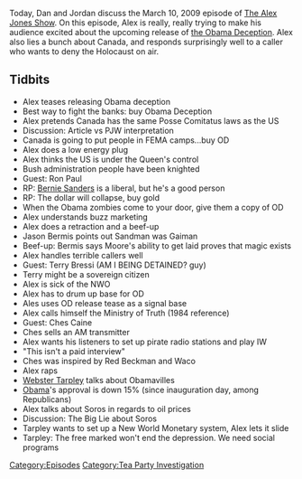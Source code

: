 {{DEFAULTSORT:
    #_EPISODE_0211:March 10, 2009
}}{{Episode
    | title           = March 10, 2009
    | caption         = Listen to this episode on [https://knowledgefight.libsyn.com/knowledge-fight-march-10-2009 Libsyn] [https://open.spotify.com/episode/3u6BFj9oOWUY6qSAtHsEuW Spotify], Read the [[Transcript/211: March 10, 2009|Unofficial Transcript]]
    | episodeNumber   = 211
    | length          = 02:13:14
    | airDate         = September 28, 2018
    | coverageDate    = March 10, 2009
    | episodeType     = [[:Category:Tea Party Investigation|Tea Party Investigation]]
    | appearance      = [[Paul Joseph Watson]], [[Ron Paul]], [[Bernie Sanders]], [[Jason Berman]], [[Neil Gaiman]], [[Alan Moore]], [[Terry Bressi]], [[Ches Caine]], [[Red Beckman]], [[Webster Tarpley]], [[George Soros]]
    | previousEpisode = [[210: March 9, 2009]]
    | nextEpisode     = [[212: Matrix Schemes and Billions In Liens]]
}}

{{Stub}}

Today, Dan and Jordan discuss the March 10, 2009 episode of [[The Alex Jones Show]].  On this episode, Alex is really, really trying to make his audience excited about the upcoming release of [[the Obama Deception]]. Alex also lies a bunch about Canada, and responds surprisingly well to a caller who wants to deny the Holocaust on air.

==Tidbits==

*Alex teases releasing Obama deception
*Best way to fight the banks: buy Obama Deception
*Alex pretends Canada has the same Posse Comitatus laws as the US
*Discussion: Article vs PJW interpretation
*Canada is going to put people in FEMA camps...buy OD
*Alex does a low energy plug
*Alex thinks the US is under the Queen's control
*Bush administration people have been knighted
*Guest: Ron Paul
*RP: [[Bernie Sanders]] is a liberal, but he's a good person
*RP: The dollar will collapse, buy gold
*When the Obama zombies come to your door, give them a copy of OD
*Alex understands buzz marketing
*Alex does a retraction and a beef-up
*Jason Bermis points out Sandman was Gaiman
*Beef-up: Bermis says Moore's ability to get laid proves that magic exists
*Alex handles terrible callers well
*Guest: Terry Bressi (AM I BEING DETAINED? guy)
*Terry might be a sovereign citizen
*Alex is sick of the NWO
*Alex has to drum up base for OD
*Ales uses OD release tease as a signal base
*Alex calls himself the Ministry of Truth (1984 reference)
*Guest: Ches Caine
*Ches sells an AM transmitter
*Alex wants his listeners to set up pirate radio stations and play IW
*"This isn't a paid interview"
*Ches was inspired by Red Beckman and Waco
*Alex raps
*[[Webster Tarpley]] talks about Obamavilles
*[[Barack Obama|Obama]]'s approval is down 15% (since inauguration day, among Republicans)
*Alex talks about Soros in regards to oil prices
*Discussion: The Big Lie about Soros
*Tarpley wants to set up a New World Monetary system, Alex lets it slide
*Tarpley: The free marked won't end the depression. We need social programs

[[Category:Episodes]]
[[Category:Tea Party Investigation]]
